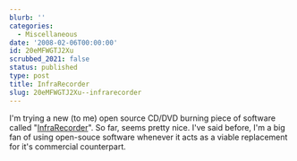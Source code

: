 ```yaml
---
blurb: ''
categories:
  - Miscellaneous
date: '2008-02-06T00:00:00'
id: 20eMFWGTJ2Xu
scrubbed_2021: false
status: published
type: post
title: InfraRecorder
slug: 20eMFWGTJ2Xu--infrarecorder
---
```


I'm trying a new (to me) open source CD/DVD burning piece of
software called
"[InfraRecorder](http://infrarecorder.sourceforge.net/)". So far,
seems pretty nice. I've said before, I'm a big fan of using
open-souce software whenever it acts as a viable replacement for
it's commercial counterpart.
